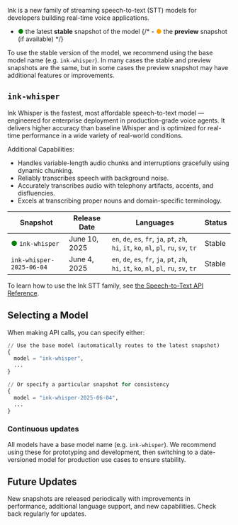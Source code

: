 Ink is a new family of streaming speech-to-text (STT) models for developers building real-time voice applications.

- <span style="color: green;">●</span> the latest **stable** snapshot of the model
  {/* - <span style="color: orange;">●</span> the **preview** snapshot (if available) */}

To use the stable version of the model, we recommend using the base model name (e.g. `ink-whisper`).
In many cases the stable and preview snapshots are the same, but in some cases the preview snapshot may have additional features or improvements.

## `ink-whisper`

Ink Whisper is the fastest, most affordable speech-to-text model — engineered for enterprise deployment in production-grade voice agents. It delivers higher accuracy than baseline Whisper and is optimized for real-time performance in a wide variety of real-world conditions.

Additional Capabilities:

- Handles variable-length audio chunks and interruptions gracefully using dynamic chunking.
- Reliably transcribes speech with background noise.
- Accurately transcribes audio with telephony artifacts, accents, and disfluencies.
- Excels at transcribing proper nouns and domain-specific terminology.

| Snapshot                                                | Release Date      | Languages                                                  | Status |
| ------------------------------------------------------- | ----------------- | ---------------------------------------------------------- | ------ |
| <span style="color: green;">●</span> `ink-whisper` | June 10, 2025 | `en`, `de`, `es`, `fr`, `ja`, `pt`, `zh`, `hi`, `it`, `ko`, `nl`, `pl`, `ru`, `sv`, `tr` | Stable |
| `ink-whisper-2025-06-04` | June 4, 2025 | `en`, `de`, `es`, `fr`, `ja`, `pt`, `zh`, `hi`, `it`, `ko`, `nl`, `pl`, `ru`, `sv`, `tr` | Stable |

To learn how to use the Ink STT family, see [the Speech-to-Text API Reference](/api-reference/stt/stt).

## Selecting a Model

When making API calls, you can specify either:

```python
// Use the base model (automatically routes to the latest snapshot)
{
  model = "ink-whisper",
  ...
}

// Or specify a particular snapshot for consistency
{
  model = "ink-whisper-2025-06-04",
  ...
}
```

### Continuous updates

All models have a base model name (e.g. `ink-whisper`).
We recommend using these for prototyping and development, then switching to a date-versioned model for production use cases to ensure stability.

## Future Updates

New snapshots are released periodically with improvements in performance, additional language support, and new capabilities. Check back regularly for updates.
